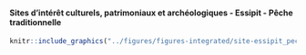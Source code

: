 #### Sites d’intérêt culturels, patrimoniaux et archéologiques - Essipit - Pêche traditionnelle {-}


<!-- -------------------------------------------------- -->

```r
knitr::include_graphics("../figures/figures-integrated/site-essipit_peche_traditionnelle.png")
```

<br>
